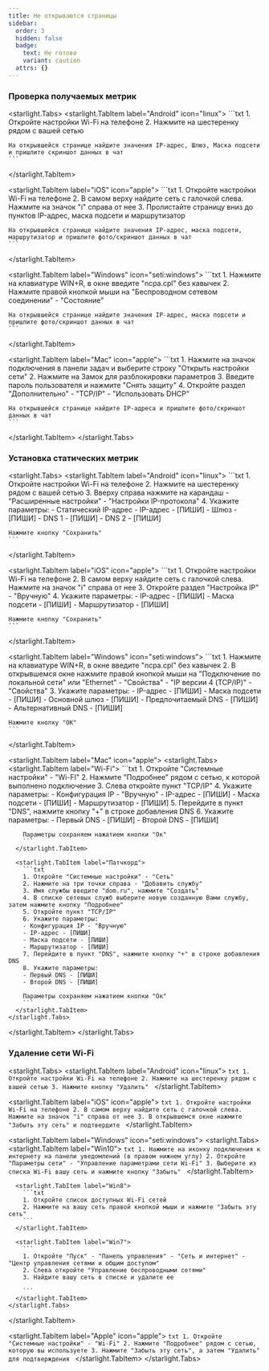 ```yaml
---
title: Не открываются страницы
sidebar:
  order: 3
  hidden: false
  badge:
    text: Не готово
    variant: caution
  attrs: {}
---
```

### Проверка получаемых метрик

<starlight.Tabs>
  <starlight.TabItem label="Android" icon="linux">
    ```txt
    1. Откройте настройки Wi-Fi на телефоне
    2. Нажмите на шестеренку рядом с вашей сетью

    На открывшейся странице найдите значения IP-адрес, Шлюз, Маска подсети и пришлите скриншот данных в чат 
    ```
  </starlight.TabItem>

  <starlight.TabItem label="iOS" icon="apple">
    ```txt
    1. Откройте настройки Wi-Fi на телефоне
    2. В самом верху найдите сеть с галочкой слева. Нажмите на значок "i" справа от нее
    3. Пролистайте страницу вниз до пунктов IP-адрес, маска подсети и маршрутизатор

    На открывшейся странице найдите значения IP-адрес, маска подсети, маршрутизатор и пришлите фото/скриншот данных в чат
    ```
  </starlight.TabItem>

  <starlight.TabItem label="Windows" icon="seti:windows">
    ```txt
    1. Нажмите на клавиатуре WIN+R, в окне введите "ncpa.cpl" без кавычек
    2. Нажмите правой кнопкой мыши на "Беспроводном сетевом соединении" - "Состояние"

    На открывшейся странице найдите значения IP-адрес, маска подсети и пришлите фото/скриншот данных в чат
    ```
  </starlight.TabItem>

  <starlight.TabItem label="Mac" icon="apple">
    ```txt
    1. Нажмите на значок подключения​ в панели задач и выберите строку "Открыть настройки сети"​
    2. Нажмите на ​Замок ​для разблокировки параметров
    3. Введите пароль пользователя и нажмите ​"Снять защиту"
    4. Откройте раздел ​"Дополнительно" - ​"TCP/IP" - "Использовать DHCP"

    На открывшейся странице найдите IP-адреса и пришлите фото/скриншот данных в чат
    ```
  </starlight.TabItem>
</starlight.Tabs>

### Установка статических метрик

<starlight.Tabs>
  <starlight.TabItem label="Android" icon="linux">
    ```txt
    1. Откройте настройки Wi-Fi на телефоне
    2. Нажмите на шестеренку рядом с вашей сетью
    3. Вверху справа нажмите на карандаш - "Расширенные настройки" - "Настройки IP-протокола"
    4. Укажите параметры:
    - Статический IP-адрес
    - IP-адрес - [ПИШИ]
    - Шлюз - [ПИШИ]
    - DNS 1 - [ПИШИ]
    - DNS 2 - [ПИШИ]

    Нажмите кнопку "Сохранить" 
    ```
  </starlight.TabItem>

  <starlight.TabItem label="iOS" icon="apple">
    ```txt
    1. Откройте настройки Wi-Fi на телефоне
    2. В самом верху найдите сеть с галочкой слева. Нажмите на значок "i" справа от нее
    3. Откройте раздел "Настройка IP" - "Вручную"
    4. Укажите параметры:
    - IP-адрес - [ПИШИ]
    - Маска подсети - [ПИШИ]
    - Маршрутизатор - [ПИШИ]

    Нажмите кнопку "Сохранить"
    ```
  </starlight.TabItem>

  <starlight.TabItem label="Windows" icon="seti:windows">
    ```txt
    1. Нажмите на клавиатуре WIN+R, в окне введите "ncpa.cpl" без кавычек
    2. В открывшемся окне нажмите правой кнопкой мыши на "Подключение по локальной сети" или "Ethernet" - "Свойства" - "IP версии 4 (TCP/IP)" - "Свойства"
    3. Укажите параметры:
    - IP-адрес - [ПИШИ]
    - Маска подсети - [ПИШИ]
    - Основной шлюз - [ПИШИ]
    - Предпочитаемый DNS - [ПИШИ]
    - Альтернативный DNS - [ПИШИ]

    Нажмите кнопку "ОК"
    ```
  </starlight.TabItem>

  <starlight.TabItem label="Mac" icon="apple">
    <starlight.Tabs>
      <starlight.TabItem label="Wi-Fi">
        ```txt
        1. Откройте "Системные настройки" - "Wi-FI"
        2. Нажмите "Подробнее" рядом с сетью, к которой выполнено подключение
        3. Слева откройте пункт "TCP/IP"
        4. Укажите параметры:
        - Конфигурация IP - "Вручную"
        - IP-адрес - [ПИШИ]
        - Маска подсети - [ПИШИ]
        - Маршрутизатор - [ПИШИ]
        5. Перейдите в пункт "DNS", нажмите кнопку "+" в строке добавления DNS
        6. Укажите параметры:
        - Первый DNS - [ПИШИ]
        - Второй DNS - [ПИШИ]

        Параметры сохраняем нажатием кнопки "Ок"
        ```
      </starlight.TabItem>

      <starlight.TabItem label="Патчкорд">
        ```txt
        1. Откройте "Системные настройки" - "Сеть"
        2. Нажмите на три точки справа - "Добавить службу" 
        3. Имя службы введите "dom.ru", нажмите "Создать"
        4. В списке сетевых служб выберите новую созданную Вами службу, затем нажмите кнопку "Подробнее"
        5. Откройте пункт "TCP/IP"
        6. Укажите параметры:
        - Конфигурация IP - "Вручную"
        - IP-адрес - [ПИШИ]
        - Маска подсети - [ПИШИ]
        - Маршрутизатор - [ПИШИ]
        7. Перейдите в пункт "DNS", нажмите кнопку "+" в строке добавления DNS
        8. Укажите параметры:
        - Первый DNS - [ПИШИ]
        - Второй DNS - [ПИШИ]

        Параметры сохраняем нажатием кнопки "Ок"
        ```
      </starlight.TabItem>
    </starlight.Tabs>
  </starlight.TabItem>
</starlight.Tabs>

### Удаление сети Wi-Fi

<starlight.Tabs>
  <starlight.TabItem label="Android" icon="linux">
    ```txt
    1. Откройте настройки Wi-Fi на телефоне
    2. Нажмите на шестеренку рядом с вашей сетью
    3. Нажмите кнопку "Удалить"
    ```
  </starlight.TabItem>

  <starlight.TabItem label="iOS" icon="apple">
    ```txt
    1. Откройте настройки Wi-Fi на телефоне
    2. В самом верху найдите сеть с галочкой слева. Нажмите на значок "i" справа от нее
    3. В открывшемся окне нажмите "Забыть эту сеть" и подтвердите
    ```
  </starlight.TabItem>

  <starlight.TabItem label="Windows" icon="seti:windows">
    <starlight.Tabs>
      <starlight.TabItem label="Win10">
        ```txt
        1. Нажмите на иконку подключения к интернету на панели уведомлений (в правом нижнем углу)
        2. Откройте "Параметры сети" - "Управление параметрами сети Wi-Fi"
        3. Выберите из списка Wi-Fi вашу сеть и нажмите кнопку "Забыть"
        ```
      </starlight.TabItem>

      <starlight.TabItem label="Win8">
        ```txt
        1. Откройте список доступных Wi-Fi сетей
        2. Нажмите на вашу сеть правой кнопкой мыши и нажмите "Забыть эту сеть"
        ```
      </starlight.TabItem>

      <starlight.TabItem label="Win7">
        ```
        1. Откройте "Пуск" - "Панель управления" - "Сеть и интернет" - "Центр управления сетями и общим доступом"
        2. Слева откройте "Управление беспроводными сетями"
        3. Найдите вашу сеть в списке и удалите ее

        ```
      </starlight.TabItem>
    </starlight.Tabs>
  </starlight.TabItem>

  <starlight.TabItem label="Apple" icon="apple">
    ```txt
    1. Откройте "Системные настройки" - "Wi-Fi"
    2. Нажмите "Подробнее" рядом с сетью, которую вы используете
    3. Нажмите "Забыть эту сеть", а затем "Удалить" для подтверждения
    ```
  </starlight.TabItem>
</starlight.Tabs>
